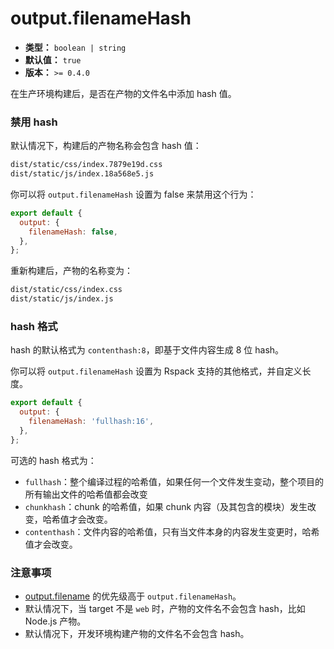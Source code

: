 # output.filenameHash

- **类型：** `boolean | string`
- **默认值：** `true`
- **版本：** `>= 0.4.0`

在生产环境构建后，是否在产物的文件名中添加 hash 值。

### 禁用 hash

默认情况下，构建后的产物名称会包含 hash 值：

```bash
dist/static/css/index.7879e19d.css
dist/static/js/index.18a568e5.js
```

你可以将 `output.filenameHash` 设置为 false 来禁用这个行为：

```js
export default {
  output: {
    filenameHash: false,
  },
};
```

重新构建后，产物的名称变为：

```bash
dist/static/css/index.css
dist/static/js/index.js
```

### hash 格式

hash 的默认格式为 `contenthash:8`，即基于文件内容生成 8 位 hash。

你可以将 `output.filenameHash` 设置为 Rspack 支持的其他格式，并自定义长度。

```js
export default {
  output: {
    filenameHash: 'fullhash:16',
  },
};
```

可选的 hash 格式为：

- `fullhash`：整个编译过程的哈希值，如果任何一个文件发生变动，整个项目的所有输出文件的哈希值都会改变
- `chunkhash`：chunk 的哈希值，如果 chunk 内容（及其包含的模块）发生改变，哈希值才会改变。
- `contenthash`：文件内容的哈希值，只有当文件本身的内容发生变更时，哈希值才会改变。

### 注意事项

- [output.filename](/config/output/filename) 的优先级高于 `output.filenameHash`。
- 默认情况下，当 target 不是 `web` 时，产物的文件名不会包含 hash，比如 Node.js 产物。
- 默认情况下，开发环境构建产物的文件名不会包含 hash。
